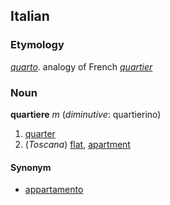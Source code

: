 ==Italian==
===Etymology===
''[[quarto]]''. analogy of French ''[[quartier]]''
===Noun===
'''quartiere''' ''m'' (''diminutive'': quartierino)

# [[quarter]]
# (''Toscana'') [[flat]], [[apartment]]

====Synonym====
*[[appartamento]]